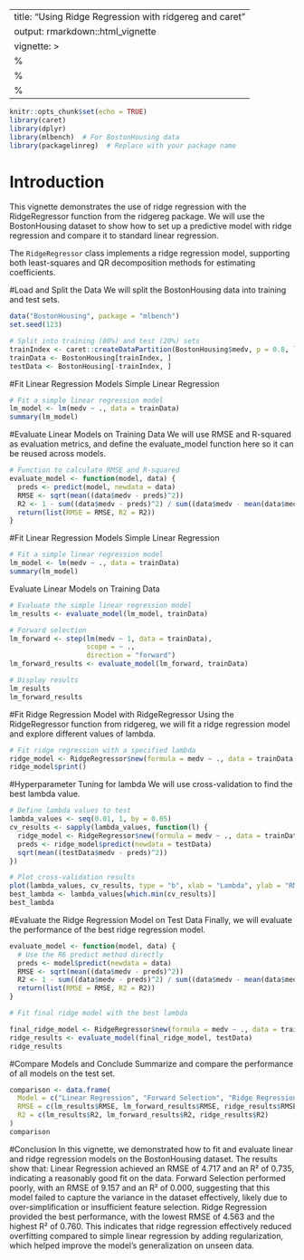  
---
title: "Using Ridge Regression with ridgereg and caret"
output: rmarkdown::html_vignette
vignette: >
  %\VignetteIndexEntry{ridgereg with caret package}
  %\VignetteEngine{knitr::rmarkdown}
  %\VignetteEncoding{UTF-8}
---

```r
knitr::opts_chunk$set(echo = TRUE)
library(caret)
library(dplyr)
library(mlbench)  # For BostonHousing data
library(packagelinreg)  # Replace with your package name
```

# Introduction

This vignette demonstrates the use of ridge regression with the RidgeRegressor function from the ridgereg package. We will use the BostonHousing dataset to show how to set up a predictive model with ridge regression and compare it to standard linear regression.

The `RidgeRegressor` class implements a ridge regression model, supporting both least-squares and QR decomposition methods for estimating coefficients.

#Load and Split the Data
We will split the BostonHousing data into training and test sets.
```r
data("BostonHousing", package = "mlbench")
set.seed(123)

# Split into training (80%) and test (20%) sets
trainIndex <- caret::createDataPartition(BostonHousing$medv, p = 0.8, list = FALSE)
trainData <- BostonHousing[trainIndex, ]
testData <- BostonHousing[-trainIndex, ]

```

#Fit Linear Regression Models
Simple Linear Regression
```r
# Fit a simple linear regression model
lm_model <- lm(medv ~ ., data = trainData)
summary(lm_model)
```

#Evaluate Linear Models on Training Data
We will use RMSE and R-squared as evaluation metrics, and define the evaluate_model function here so it can be reused across models.

```r
# Function to calculate RMSE and R-squared
evaluate_model <- function(model, data) {
  preds <- predict(model, newdata = data)
  RMSE <- sqrt(mean((data$medv - preds)^2))
  R2 <- 1 - sum((data$medv - preds)^2) / sum((data$medv - mean(data$medv))^2)
  return(list(RMSE = RMSE, R2 = R2))
}

```

#Fit Linear Regression Models
Simple Linear Regression
```r
# Fit a simple linear regression model
lm_model <- lm(medv ~ ., data = trainData)
summary(lm_model)
```


Evaluate Linear Models on Training Data
```r
# Evaluate the simple linear regression model
lm_results <- evaluate_model(lm_model, trainData)

# Forward selection
lm_forward <- step(lm(medv ~ 1, data = trainData), 
                   scope = ~ .,
                   direction = "forward")
lm_forward_results <- evaluate_model(lm_forward, trainData)

# Display results
lm_results
lm_forward_results

```


#Fit Ridge Regression Model with RidgeRegressor
Using the RidgeRegressor function from ridgereg, we will fit a ridge regression model and explore different values of lambda.

```r
# Fit ridge regression with a specified lambda
ridge_model <- RidgeRegressor$new(formula = medv ~ ., data = trainData, lambda = 0.1)
ridge_model$print()

```

#Hyperparameter Tuning for lambda
We will use cross-validation to find the best lambda value.

```r
# Define lambda values to test
lambda_values <- seq(0.01, 1, by = 0.05)
cv_results <- sapply(lambda_values, function(l) {
  ridge_model <- RidgeRegressor$new(formula = medv ~ ., data = trainData, lambda = l)
  preds <- ridge_model$predict(newdata = testData)
  sqrt(mean((testData$medv - preds)^2))
})

# Plot cross-validation results
plot(lambda_values, cv_results, type = "b", xlab = "Lambda", ylab = "RMSE")
best_lambda <- lambda_values[which.min(cv_results)]
best_lambda
```

#Evaluate the Ridge Regression Model on Test Data
Finally, we will evaluate the performance of the best ridge regression model.

```r
evaluate_model <- function(model, data) {
  # Use the R6 predict method directly
  preds <- model$predict(newdata = data)
  RMSE <- sqrt(mean((data$medv - preds)^2))
  R2 <- 1 - sum((data$medv - preds)^2) / sum((data$medv - mean(data$medv))^2)
  return(list(RMSE = RMSE, R2 = R2))
}

```


```r
# Fit final ridge model with the best lambda

final_ridge_model <- RidgeRegressor$new(formula = medv ~ ., data = trainData, lambda = best_lambda)
ridge_results <- evaluate_model(final_ridge_model, testData)
ridge_results

```

#Compare Models and Conclude
Summarize and compare the performance of all models on the test set.

```r
comparison <- data.frame(
  Model = c("Linear Regression", "Forward Selection", "Ridge Regression"),
  RMSE = c(lm_results$RMSE, lm_forward_results$RMSE, ridge_results$RMSE),
  R2 = c(lm_results$R2, lm_forward_results$R2, ridge_results$R2)
)
comparison

```

#Conclusion
In this vignette, we demonstrated how to fit and evaluate linear and ridge regression models on the BostonHousing dataset. The results show that:
Linear Regression achieved an RMSE of 4.717 and an R² of 0.735, indicating a reasonably good fit on the data.
Forward Selection performed poorly, with an RMSE of 9.157 and an R² of 0.000, suggesting that this model failed to capture the variance in the dataset effectively, likely due to over-simplification or insufficient feature selection.
Ridge Regression provided the best performance, with the lowest RMSE of 4.563 and the highest R² of 0.760. This indicates that ridge regression effectively reduced overfitting compared to simple linear regression by adding regularization, which helped improve the model’s generalization on unseen data.
